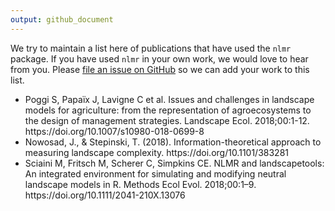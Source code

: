 ```yaml
---
output: github_document
---
```


We try to maintain a list here of publications that have used the `nlmr` package. If you have used `nlmr` in your own work, we would love to hear from you. Please [file an issue on GitHub](https://github.com/marcosci/nlmr/issues/new/) so we can add your work to this list.


* Poggi S, Papaïx J, Lavigne C et al. Issues and challenges in landscape models for agriculture: from the representation of agroecosystems to the design of management strategies. Landscape Ecol. 2018;00:1-12. https://doi.org/10.1007/s10980-018-0699-8
* Nowosad, J., & Stepinski, T. (2018). Information-theoretical approach to measuring landscape complexity. https://doi.org/10.1101/383281
* Sciaini M, Fritsch M, Scherer C, Simpkins CE. NLMR and landscapetools: An integrated environment for simulating and modifying neutral landscape models in R. Methods Ecol Evol. 2018;00:1–9. https://doi.org/10.1111/2041-210X.13076
